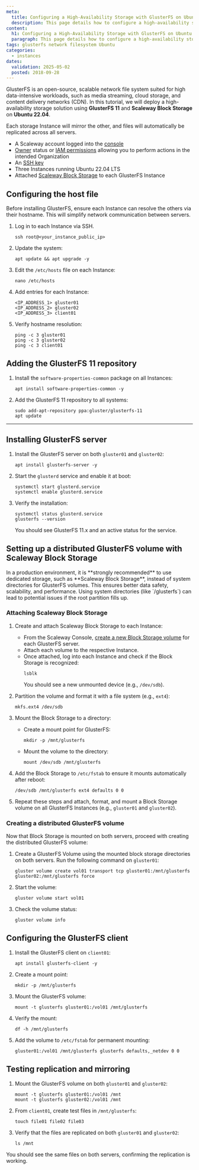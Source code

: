 ```yaml
---
meta:
  title: Configuring a High-Availability Storage with GlusterFS on Ubuntu
  description: This page details how to configure a high-availability storage with GlusterFS on Ubuntu
content:
  h1: Configuring a High-Availability Storage with GlusterFS on Ubuntu
  paragraph: This page details how to configure a high-availability storage with GlusterFS on Ubuntu
tags: glusterfs network filesystem Ubuntu
categories:
  - instances
dates:
  validation: 2025-05-02
  posted: 2018-09-28
---
```



GlusterFS is an open-source, scalable network file system suited for high data-intensive workloads, such as media streaming, cloud storage, and content delivery networks (CDN).
In this tutorial, we will deploy a high-availability storage solution using **GlusterFS 11** and **Scaleway Block Storage** on **Ubuntu 22.04**.

Each storage Instance will mirror the other, and files will automatically be replicated across all servers.

<Requirements />

- A Scaleway account logged into the [console](https://console.scaleway.com)
- [Owner](/iam/concepts/#owner) status or [IAM permissions](/iam/concepts/#permission) allowing you to perform actions in the intended Organization
- An [SSH key](/organizations-and-projects/how-to/create-ssh-key/)
- Three Instances running Ubuntu 22.04 LTS
- Attached [Scaleway Block Storage](/block-storage/how-to/attach-a-volume/) to each GlusterFS Instance

## Configuring the host file

Before installing GlusterFS, ensure each Instance can resolve the others via their hostname. This will simplify network communication between servers.

1. Log in to each Instance via SSH.
    ```
    ssh root@<your_instance_public_ip>
    ```
2. Update the system:
    ```
    apt update && apt upgrade -y
    ```

3. Edit the `/etc/hosts` file on each Instance:
    ```
    nano /etc/hosts
    ```

4. Add entries for each Instance:
    ```
    <IP_ADDRESS_1> gluster01
    <IP_ADDRESS_2> gluster02
    <IP_ADDRESS_3> client01
    ```

5. Verify hostname resolution:
    ```
    ping -c 3 gluster01
    ping -c 3 gluster02
    ping -c 3 client01
    ```

## Adding the GlusterFS 11 repository

1. Install the `software-properties-common` package on all Instances:
    ```
    apt install software-properties-common -y
    ```

2. Add the GlusterFS 11 repository to all systems:
    ```
    sudo add-apt-repository ppa:gluster/glusterfs-11
    apt update
    ```

---

## Installing GlusterFS server

1. Install the GlusterFS server on both `gluster01` and `gluster02`:
    ```
    apt install glusterfs-server -y
    ```

2. Start the `glusterd` service and enable it at boot:
    ```
    systemctl start glusterd.service
    systemctl enable glusterd.service
    ```

3. Verify the installation:
    ```
    systemctl status glusterd.service
    glusterfs --version
    ```

    You should see GlusterFS 11.x and an active status for the service.

## Setting up a distributed GlusterFS volume with Scaleway Block Storage

<Message type="important">
    In a production environment, it is **strongly recommended** to use dedicated storage, such as **Scaleway Block Storage**, instead of system directories for GlusterFS volumes.
    This ensures better data safety, scalability, and performance. Using system directories (like `/glusterfs`) can lead to potential issues if the root partition fills up.
</Message>

### Attaching Scaleway Block Storage

1. Create and attach Scaleway Block Storage to each Instance:
   - From the Scaleway Console, [create a new Block Storage volume](/block-storage/how-to/create-a-volume/) for each GlusterFS server.
   - Attach each volume to the respective Instance.
   - Once attached, log into each Instance and check if the Block Storage is recognized:
     ```
     lsblk
     ```
     You should see a new unmounted device (e.g., `/dev/sdb`).

2. Partition the volume and format it with a file system (e.g., `ext4`):
     ```
     mkfs.ext4 /dev/sdb
     ```

3. Mount the Block Storage to a directory:
   - Create a mount point for GlusterFS:
     ```
     mkdir -p /mnt/glusterfs
     ```
   - Mount the volume to the directory:
     ```
     mount /dev/sdb /mnt/glusterfs
     ```

4. Add the Block Storage to `/etc/fstab` to ensure it mounts automatically after reboot:
     ```
     /dev/sdb /mnt/glusterfs ext4 defaults 0 0
     ```

5. Repeat these steps and attach, format, and mount a Block Storage volume on all GlusterFS Instances (e.g., `gluster01` and `gluster02`).

### Creating a distributed GlusterFS volume

Now that Block Storage is mounted on both servers, proceed with creating the distributed GlusterFS volume:

1. Create a GlusterFS Volume using the mounted block storage directories on both servers. Run the following command on `gluster01`:
   ```
   gluster volume create vol01 transport tcp gluster01:/mnt/glusterfs gluster02:/mnt/glusterfs force
   ```

2. Start the volume:
   ```
   gluster volume start vol01
   ```

3. Check the volume status:
   ```
   gluster volume info
   ```

## Configuring the GlusterFS client

1. Install the GlusterFS client on `client01`:
    ```
    apt install glusterfs-client -y
    ```

2. Create a mount point:
    ```
    mkdir -p /mnt/glusterfs
    ```

3. Mount the GlusterFS volume:
    ```
    mount -t glusterfs gluster01:/vol01 /mnt/glusterfs
    ```

4. Verify the mount:
    ```
    df -h /mnt/glusterfs
    ```

5. Add the volume to `/etc/fstab` for permanent mounting:
    ```
    gluster01:/vol01 /mnt/glusterfs glusterfs defaults,_netdev 0 0
    ```

## Testing replication and mirroring

1. Mount the GlusterFS volume on both `gluster01` and `gluster02`:
    ```
    mount -t glusterfs gluster01:/vol01 /mnt
    mount -t glusterfs gluster02:/vol01 /mnt
    ```

2. From `client01`, create test files in `/mnt/glusterfs`:
    ```
    touch file01 file02 file03
    ```

3. Verify that the files are replicated on both `gluster01` and `gluster02`:
    ```
    ls /mnt
    ```

You should see the same files on both servers, confirming the replication is working.